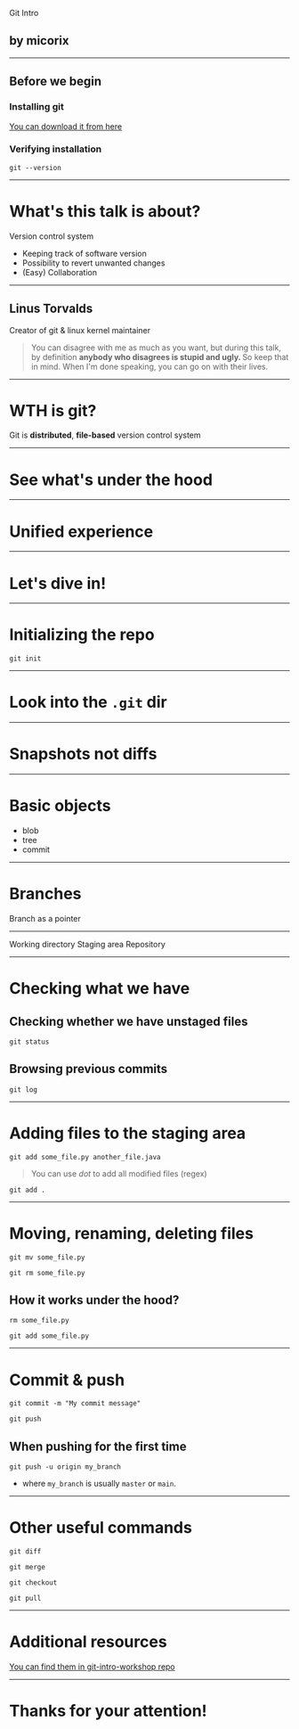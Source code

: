 

<Layout>

<DeckHeading>Git Intro</DeckHeading>

## by micorix

</Layout>

---

<Layout>

## Before we begin
### Installing git
[You can download it from here](https://git-scm.com/downloads)
### Verifying installation
```shell script
git --version
```

</Layout>

---

<Layout>

# What's this talk is about?

<p style={{textAlign: 'center'}}>Version control system</p>

<Steps>
<ul>
<li>Keeping track of software version</li>
<li>Possibility to revert unwanted changes</li>
    <li>(Easy) Collaboration</li>
</ul>
</Steps>
</Layout>

---

<Layout>
    <NarrowContainer>
        <RoundedImage src="https://t3.gstatic.com/images?q=tbn:ANd9GcRBKJlr5ZGQAblcYFrHyERiO3nPgRy7fQtGgvlpi0hIycrQJ3IFtx7Or7sR3LMg" />
        <h2>Linus Torvalds</h2>
        <p style={{textAlign: 'center'}}>Creator of git & linux kernel maintainer</p>
        <Steps>
            <blockquote>
                You can disagree with me as much
                as you want, but during
                this talk, by
                definition <strong>
                anybody
                who disagrees is
                stupid and ugly. </strong>
                So keep that in mind.
                When I'm done speaking, you can
                go on with their lives.
            </blockquote>
        </Steps>
    </NarrowContainer>

</Layout>

---

<Layout>

# WTH is git?

<Steps>
<p>Git is <strong>distributed</strong>, <strong>file-based</strong> version control system</p>
</Steps>
</Layout>

---

# See what's under the hood
<FullFrame src="https://desktop.github.com"></FullFrame>

---

# Unified experience
<FullFrame src="https://cli.github.com"></FullFrame>

---

<Invert>

<Layout>

# Let's dive in!

</Layout>

</Invert>

---

<Layout>

# Initializing the repo
```shell script
git init
```

</Layout>

---

<Layout>

# Look into the `.git` dir

</Layout>

---

<Layout>

# Snapshots not diffs

</Layout>

---

<Layout>

# Basic objects

* blob
* tree
* commit

</Layout>

---

<Layout>

# Branches

<Steps>

Branch as a pointer

</Steps>

</Layout>

---

<Horizontal>
    <GitAreaFlex bgColor="light" color="primary">Working directory</GitAreaFlex>
    <GitAreaFlex bgColor="primary" color="light">Staging area</GitAreaFlex>
    <GitAreaFlex bgColor="secondary" color="light">Repository</GitAreaFlex>
</Horizontal>

---

<Layout>

# Checking what we have

## Checking whether we have unstaged files
```shell script
git status
```
## Browsing previous commits
```shell script
git log
```
</Layout>

---

<Layout>

# Adding files to the staging area
```shell script
git add some_file.py another_file.java
```
<Steps>

<div>

> You can use *dot* to add all modified files (regex)

```shell script
git add .
```

</div>

</Steps>

</Layout>

---
<Layout>

# Moving, renaming, deleting files
```shell script
git mv some_file.py
```
```shell script
git rm some_file.py
```

<Steps>
<div>

## How it works under the hood?
```shell script
rm some_file.py
```
```shell script
git add some_file.py
```

</div>
</Steps>
</Layout>

---

<Layout>

# Commit & push

```shell script
git commit -m "My commit message"
```
``` shell script
git push
```

<Steps>
<div>

## When pushing for the first time
```shell script
git push -u origin my_branch
```
* where `my_branch` is usually `master` or `main`.

</div>
</Steps>
</Layout>

---

<Layout>

# Other useful commands

```shell script
git diff
```
```shell script
git merge
```
```shell script
git checkout
```
```shell script
git pull
```

</Layout>

---

<Layout>

# Additional resources

[You can find them in git-intro-workshop repo](https://github.com/micorix/git-intro-workshop)

</Layout>

---

<Layout>

# Thanks for your attention!

</Layout>

